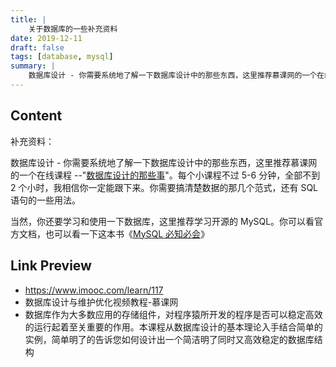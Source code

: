 ```yaml
---
title: |
    关于数据库的一些补充资料
date: 2019-12-11
draft: false
tags: [database, mysql]
summary: |
    数据库设计 - 你需要系统地了解一下数据库设计中的那些东西，这里推荐慕课网的一个在线课程 --"[数据库设计的那些事](https://www.imooc.com/learn/117)"。每个小课程不过 5-6 分钟，全部不到 2 个小时，我相信你一定能跟下来。你需要搞清楚数据的那几个范式，还有 SQL 语句的一些用法。
---
```


## Content

补充资料：

数据库设计 - 你需要系统地了解一下数据库设计中的那些东西，这里推荐慕课网的一个在线课程 --"[数据库设计的那些事](https://www.imooc.com/learn/117)"。每个小课程不过 5-6 分钟，全部不到 2 个小时，我相信你一定能跟下来。你需要搞清楚数据的那几个范式，还有 SQL 语句的一些用法。

当然，你还要学习和使用一下数据库，这里推荐学习开源的 MySQL。你可以看官方文档，也可以看一下这本书《[MySQL 必知必会](https://book.douban.com/subject/3354490/s)》

## Link Preview

- https://www.imooc.com/learn/117
- 数据库设计与维护优化视频教程-慕课网
- 数据库作为大多数应用的存储组件，对程序猿所开发的程序是否可以稳定高效的运行起着至关重要的作用。本课程从数据库设计的基本理论入手结合简单的实例，简单明了的告诉您如何设计出一个简洁明了同时又高效稳定的数据库结构
